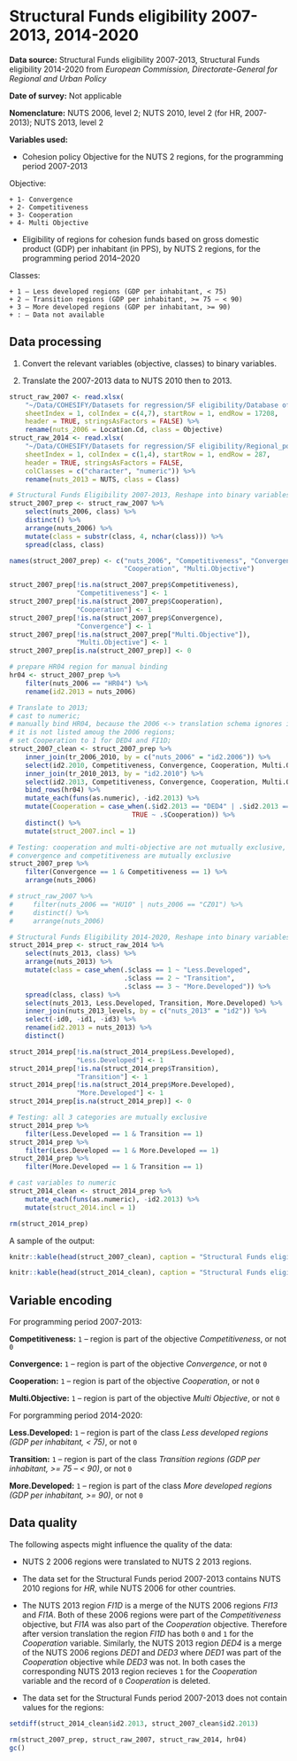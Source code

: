 # Structural Funds eligibility 2007-2013, 2014-2020

**Data source:** Structural Funds eligibility 2007-2013, Structural Funds eligibility 2014-2020 from *European Commission, Directorate-General for Regional and Urban Policy*

**Date of survey:** Not applicable

**Nomenclature:** NUTS 2006, level 2; NUTS 2010, level 2 (for HR, 2007-2013); NUTS 2013, level 2

**Variables used:**

+ Cohesion policy Objective for the NUTS 2 regions, for the programming period 2007-2013

Objective:

    + 1- Convergence
    + 2- Competitiveness
    + 3- Cooperation
    + 4- Multi Objective

+ Eligibility of regions for cohesion funds based on gross domestic product (GDP) per inhabitant (in PPS), by NUTS 2 regions, for the programming period 2014–2020

Classes:

    + 1 – Less developed regions (GDP per inhabitant, < 75)
    + 2 – Transition regions (GDP per inhabitant, >= 75 – < 90)
    + 3 – More developed regions (GDP per inhabitant, >= 90)
    + : – Data not available

## Data processing

1. Convert the relevant variables (objective, classes) to binary variables.

2. Translate the 2007-2013 data to NUTS 2010 then to 2013.

```r
struct_raw_2007 <- read.xlsx(
    "~/Data/COHESIFY/Datasets for regression/SF eligibility/Database of the cumulative allocations to selected projects and expenditure at NUTS2 2007-2013.xlsx",
    sheetIndex = 1, colIndex = c(4,7), startRow = 1, endRow = 17208, 
    header = TRUE, stringsAsFactors = FALSE) %>% 
    rename(nuts_2006 = Location.Cd, class = Objective)
struct_raw_2014 <- read.xlsx(
    "~/Data/COHESIFY/Datasets for regression/SF eligibility/Regional_policies_and_Europe_2020_RYB2016.xlsx",
    sheetIndex = 1, colIndex = c(1,4), startRow = 1, endRow = 287, 
    header = TRUE, stringsAsFactors = FALSE,
    colClasses = c("character", "numeric")) %>% 
    rename(nuts_2013 = NUTS, class = Class)
```

```r
# Structural Funds Eligibility 2007-2013, Reshape into binary variables
struct_2007_prep <- struct_raw_2007 %>% 
    select(nuts_2006, class) %>% 
    distinct() %>% 
    arrange(nuts_2006) %>% 
    mutate(class = substr(class, 4, nchar(class))) %>% 
    spread(class, class)

names(struct_2007_prep) <- c("nuts_2006", "Competitiveness", "Convergence",
                             "Cooperation", "Multi.Objective")

struct_2007_prep[!is.na(struct_2007_prep$Competitiveness),
                 "Competitiveness"] <- 1
struct_2007_prep[!is.na(struct_2007_prep$Cooperation),
                 "Cooperation"] <- 1
struct_2007_prep[!is.na(struct_2007_prep$Convergence),
                 "Convergence"] <- 1
struct_2007_prep[!is.na(struct_2007_prep["Multi.Objective"]),
                 "Multi.Objective"] <- 1
struct_2007_prep[is.na(struct_2007_prep)] <- 0

# prepare HR04 region for manual binding
hr04 <- struct_2007_prep %>% 
    filter(nuts_2006 == "HR04") %>% 
    rename(id2.2013 = nuts_2006)

# Translate to 2013;
# cast to numeric;
# manually bind HR04, because the 2006 <-> translation schema ignores it, becuse,
# it is not listed amoug the 2006 regions;
# set Cooperation to 1 for DED4 and FI1D;
struct_2007_clean <- struct_2007_prep %>% 
    inner_join(tr_2006_2010, by = c("nuts_2006" = "id2.2006")) %>% 
    select(id2.2010, Competitiveness, Convergence, Cooperation, Multi.Objective) %>% 
    inner_join(tr_2010_2013, by = "id2.2010") %>% 
    select(id2.2013, Competitiveness, Convergence, Cooperation, Multi.Objective) %>% 
    bind_rows(hr04) %>%
    mutate_each(funs(as.numeric), -id2.2013) %>% 
    mutate(Cooperation = case_when(.$id2.2013 == "DED4" | .$id2.2013 == "FI1D" ~ 1,
                               TRUE ~ .$Cooperation)) %>%
    distinct() %>% 
    mutate(struct_2007.incl = 1)
```

```r
# Testing: cooperation and multi-objective are not mutually exclusive, 
# convergence and competitiveness are mutually exclusive
struct_2007_prep %>% 
    filter(Convergence == 1 & Competitiveness == 1) %>% 
    arrange(nuts_2006)

# struct_raw_2007 %>% 
#     filter(nuts_2006 == "HU10" | nuts_2006 == "CZ01") %>% 
#     distinct() %>% 
#     arrange(nuts_2006)
```

```r
# Structural Funds Eligibility 2014-2020, Reshape into binary variables
struct_2014_prep <- struct_raw_2014 %>% 
    select(nuts_2013, class) %>% 
    arrange(nuts_2013) %>% 
    mutate(class = case_when(.$class == 1 ~ "Less.Developed",
                             .$class == 2 ~ "Transition",
                             .$class == 3 ~ "More.Developed")) %>% 
    spread(class, class) %>% 
    select(nuts_2013, Less.Developed, Transition, More.Developed) %>% 
    inner_join(nuts_2013_levels, by = c("nuts_2013" = "id2")) %>% 
    select(-id0, -id1, -id3) %>% 
    rename(id2.2013 = nuts_2013) %>% 
    distinct()

struct_2014_prep[!is.na(struct_2014_prep$Less.Developed),
                 "Less.Developed"] <- 1
struct_2014_prep[!is.na(struct_2014_prep$Transition),
                 "Transition"] <- 1
struct_2014_prep[!is.na(struct_2014_prep$More.Developed),
                 "More.Developed"] <- 1
struct_2014_prep[is.na(struct_2014_prep)] <- 0

# Testing: all 3 categories are mutually exclusive
struct_2014_prep %>% 
    filter(Less.Developed == 1 & Transition == 1)
struct_2014_prep %>% 
    filter(Less.Developed == 1 & More.Developed == 1)
struct_2014_prep %>% 
    filter(More.Developed == 1 & Transition == 1)

# cast variables to numeric
struct_2014_clean <- struct_2014_prep %>% 
    mutate_each(funs(as.numeric), -id2.2013) %>%
    mutate(struct_2014.incl = 1)

rm(struct_2014_prep)
```

A sample of the output:

```r
knitr::kable(head(struct_2007_clean), caption = "Structural Funds eligibility 2007-2013")
```

```r
knitr::kable(head(struct_2014_clean), caption = "Structural Funds eligibility 2014-2020")
```

## Variable encoding

For programming period 2007-2013:

**Competitiveness:** `1` – region is part of the objective *Competitiveness*, or not `0`

**Convergence:** `1` – region is part of the objective *Convergence*, or not `0`

**Cooperation:** `1` – region is part of the objective *Cooperation*, or not `0`

**Multi.Objective:** `1` – region is part of the objective *Multi Objective*, or not `0`

For porgramming period 2014-2020:

**Less.Developed:** `1` – region is part of the class *Less developed regions (GDP per inhabitant, < 75)*, or not `0`

**Transition:** `1` – region is part of the class *Transition regions (GDP per inhabitant, >= 75 – < 90)*, or not `0`

**More.Developed:** `1` – region is part of the class *More developed regions (GDP per inhabitant, >= 90)*, or not `0`


## Data quality

The following aspects might influence the quality of the data:

+ NUTS 2 2006 regions were translated to NUTS 2 2013 regions.

+ The data set for the Structural Funds period 2007-2013 contains NUTS 2010 regions for *HR*, while NUTS 2006 for other countries.

+ The NUTS 2013 region *FI1D* is a merge of the NUTS 2006 regions *FI13* and *FI1A*. Both of these 2006 regions were part of the *Competitiveness* objective, but *FI1A* was also part of the *Cooperation* objective. Therefore after version translation the region *FI1D* has both `0` and `1` for the *Cooperation* variable. Similarly, the NUTS 2013 region *DED4* is a merge of the NUTS 2006 regions *DED1* and *DED3* where *DED1* was part of the *Cooperation* objective while *DED3* was not. In both cases the corresponding NUTS 2013 region recieves `1` for the *Cooperation* variable and the record of `0` *Cooperation* is deleted.

+ The data set for the Structural Funds period 2007-2013 does not contain values for the regions: 

```r
setdiff(struct_2014_clean$id2.2013, struct_2007_clean$id2.2013)
```


```r
rm(struct_2007_prep, struct_raw_2007, struct_raw_2014, hr04)
gc()
```
